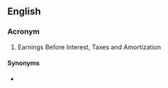 ==English==

===Acronym===
{{rfc-header|Acronym}}
{{head|en|acronym}}

# Earnings Before Interest, Taxes and Amortization

====Synonyms====
* {{l|en|EBITDA}}